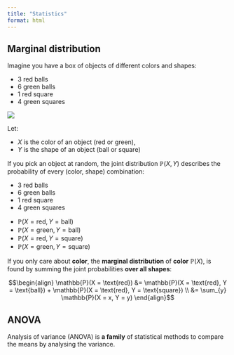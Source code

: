 ```yaml
---
title: "Statistics"
format: html
---
```


## Marginal distribution

Imagine you have a box of objects of different colors and shapes:

::: {.grid}

::: {.g-col-6}

- 3 red balls
- 6 green balls
- 1 red square
- 4 green squares

:::

::: {.g-col-6}

![](img/appx/margin-dist.webp)

:::

:::

Let:

- $X$ is the color of an object (red or green),
- $Y$ is the shape of an object (ball or square)

If you pick an object at random, the joint distribution $\mathbb{P}(X, Y)$ describes the probability of every (color, shape) combination:

::: {.grid}

::: {.g-col-6}

- 3 red balls
- 6 green balls
- 1 red square
- 4 green squares

:::

::: {.g-col-6}

- $\mathbb{P}(X = \text{red}, Y = \text{ball})$
- $\mathbb{P}(X = \text{green}, Y = \text{ball})$
- $\mathbb{P}(X = \text{red}, Y = \text{square})$
- $\mathbb{P}(X = \text{green}, Y = \text{square})$

:::

:::

If you only care about **color**, the **marginal distribution** of **color** $\mathbb{P}(X)$, is found by summing the joint probabilities **over all shapes**:

$$\begin{align}
\mathbb{P}(X = \text{red}) &= \mathbb{P}(X = \text{red}, Y = \text{ball}) + \mathbb{P}(X = \text{red}, Y = \text{square}) \\
&= \sum_{y} \mathbb{P}(X = x, Y = y)
\end{align}$$

## ANOVA

Analysis of variance (ANOVA) is **a family** of statistical methods to compare the means by analysing the variance. 



